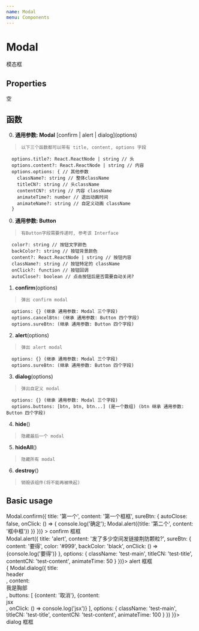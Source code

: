 ```yaml
---
name: Modal
menu: Components
---
```



# Modal

模态框

## Properties 
  空
 
## 函数
  0.  **通用参数: Modal** \[confirm | alert | dialog](options)
  >     以下三个函数都可以带有 title, content, options 字段
      options.title?: React.ReactNode | string // 头
      options.content?: React.ReactNode | string // 内容
      options.options: { // 其他参数
        className?: string // 整体className
        titleCN?: string // 头className
        contentCN?: string // 内容 className
        animateTime?: number // 退出动画时间
        animateName?: string // 自定义动画 className
      } 
      
  0.  **通用参数: Button** 
  >     有Button字段需要传递时, 参考该 Interface
      color?: string // 按钮文字颜色
      backColor?: string // 按钮背景颜色
      content?: React.ReactNode | string // 按钮内容
      className?: string // 按钮特定的 className
      onClick?: function // 按钮回调
      autoClose?: boolean // 点击按钮后是否需要自动关闭?

  1.  **confirm**(options)
  >     弹出 confirm modal
      options: {} (继承 通用参数: Modal 三个字段)
      options.cancelBtn: (继承 通用参数: Button 四个字段)
      options.sureBtn: (继承 通用参数: Button 四个字段)
  
  2.  **alert**(options)
  >     弹出 alert modal
      options: {} (继承 通用参数: Modal 三个字段)
      options.sureBtn: (继承 通用参数: Button 四个字段)
      

  3.  **dialog**(options)
  >     弹出自定义 modal
      options: {} (继承 通用参数: Modal 三个字段)
      options.buttons: [btn, btn, btn...] (是一个数组) (btn 继承 通用参数: Button 四个字段)
  
  4.  **hide**()
  >     隐藏最后一个 modal
  
  5.  **hideAll**()
  >     隐藏所有 modal
  
  6.  **destroy**()
  >     销毁该组件(将不能再被唤起)

## Basic usage

<Playground>
  <div>
    <div 
      onClick={() => Modal.confirm({
        title: '第一个',
        content: '第一个框框',
        sureBtn: {
          autoClose: false, 
          onClick: () => {
            console.log('确定'); 
            Modal.alert({title: '第二个', content: '框中框'})
          }}
      })}
    >
      confirm 框框
    </div>
    <div 
      onClick={() => Modal.alert({
        title: 'alert', 
        content: '发了多少空间发链接荆防颗粒?',
        sureBtn: {
          content: '要得',
          color: '#999',
          backColor: 'black',
          onClick: () => {console.log('要得')}
        },
        options: {
          className: 'test-main',
          titleCN: 'test-title',
          contentCN: 'test-content',
          animateTime: 50
        }
      })}>
      alert 框框
    </div>
    <div onClick={() => {
      Modal.dialog({
        title: <div style={{color: 'red'}}>header</div>,
        content: <div style={{paddingTop: '1rem'}}>我是胸部</div>,
        buttons: [
          {content: '取消'},
          {content: <div>jsx</div>, onClick: () => console.log('jsx')}
        ],
        options: {
          className: 'test-main',
          titleCN: 'test-title',
          contentCN: 'test-content',
          animateTime: 100
        }
      })
    }}>
      dialog 框框
    </div>
  </div>
 
</Playground>
